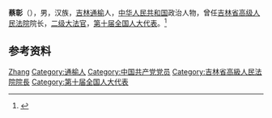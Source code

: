 '''蔡彰'''（{{bd|1942年|8月}}），男，汉族，[[吉林|吉林]][[通榆|通榆]]人，[[中华人民共和国|中华人民共和国]]政治人物，曾任[[吉林省高级人民法院|吉林省高级人民法院]]院长，[[二级大法官|二级大法官]]，[[第十届全国人大代表|第十届全国人大代表]]。<ref>{{Cite web|title=中华人民共和国首批大法官|url=https://www.chinacourt.org/article/detail/2002/03/id/2480.shtml|accessdate=2020-07-07|work=中国法院网|archive-date=2020-07-07|archive-url=https://web.archive.org/web/20200707025613/https://www.chinacourt.org/article/detail/2002/03/id/2480.shtml|dead-url=no}}</ref>

== 参考资料 ==
{{reflist}}

{{中国人物小作品}}

{{Authority control}}
{{DEFAULTSORT:Cai蔡}}
[[Category:蔡姓|Zhang]]
[[Category:通榆人|Category:通榆人]]
[[Category:中国共产党党员|Category:中国共产党党员]]
[[Category:吉林省高級人民法院院長|Category:吉林省高級人民法院院長]]
[[Category:第十届全国人大代表|Category:第十届全国人大代表]]